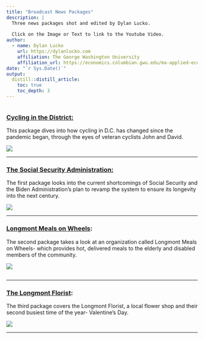 ```yaml
---
title: "Broadcast News Packages"
description: |
  Three news packages shot and edited by Dylan Lucko. 
  
  Click on the Image or Text to link to the Youtube Video. 
author:
  - name: Dylan Lucko 
    url: https://dylanlucko.com
    affiliation: The George Washington University
    affiliation_url: https://economics.columbian.gwu.edu/ma-applied-economics
date: "`r Sys.Date()`"
output: 
  distill::distill_article:
    toc: true
    toc_depth: 3
---
```


```r

```

### [Cycling in the District:](https://youtu.be/PhjXkPoBimE)

This package dives into how cycling in D.C. has changed since the pandemic began, through the eyes of veteran cyclists John and David.

[![](images/Screen%20Shot%202021-05-03%20at%2012.07.57%20AM.png)](https://youtu.be/PhjXkPoBimE)

------------------------------------------------------------------------

### [The Social Security Administration:](https://youtu.be/HBcjhBu4L4c)

The first package looks into the current shortcomings of Social Security and the Biden Administration's plan to revamp the system to ensure its longevity into the next century.

[![](images/Screen%20Shot%202021-05-01%20at%203.21.15%20PM.png)](https://youtu.be/HBcjhBu4L4c)

------------------------------------------------------------------------

### [Longmont Meals on Wheels](https://youtu.be/PnkPt6M9B4w):

The second package takes a look at an organization called Longmont Meals on Wheels- which provides hot, delivered meals to the elderly and disabled members of the community.

[![](images/Screen%20Shot%202021-05-01%20at%203.23.10%20PM-01.png)](https://youtu.be/PnkPt6M9B4w)

```r

```

------------------------------------------------------------------------

### [The Longmont Florist](https://youtu.be/VozkB9VNgOo):

The third package covers the Longmont Florist, a local flower shop and their second busiest time of the year- Valentine's Day.

[![](images/Screen%20Shot%202021-05-01%20at%203.25.11%20PM.png)](https://youtu.be/VozkB9VNgOo)

------------------------------------------------------------------------
